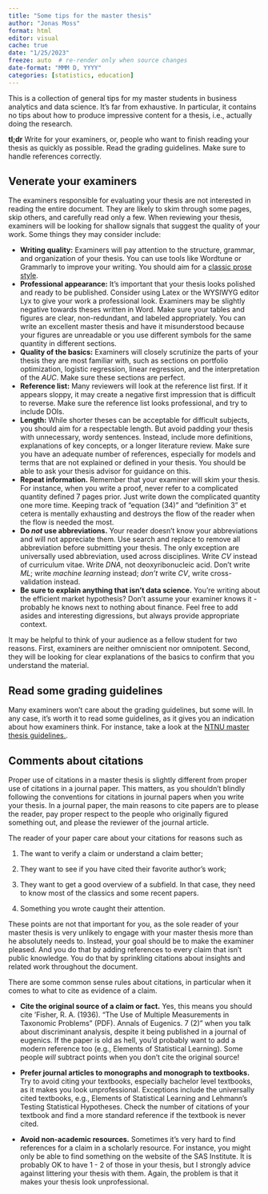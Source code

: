 ```yaml
---
title: "Some tips for the master thesis"
author: "Jonas Moss"
format: html
editor: visual
cache: true
date: "1/25/2023"
freeze: auto  # re-render only when source changes
date-format: "MMM D, YYYY"
categories: [statistics, education]
---
```


This is a collection of general tips for my master students in business analytics and data science. It's far from exhaustive. In particular, it contains no tips about how to produce impressive content for a thesis, i.e., actually doing the research.

**tl;dr** Write for your examiners, or, people who want to finish reading your thesis as quickly as possible. Read the grading guidelines. Make sure to handle references correctly.

## Venerate your examiners

The examiners responsible for evaluating your thesis are not interested in reading the entire document. They are likely to skim through some pages, skip others, and carefully read only a few. When reviewing your thesis, examiners will be looking for shallow signals that suggest the quality of your work. Some things they may consider include:

-   **Writing quality:** Examiners will pay attention to the structure, grammar, and organization of your thesis. You can use tools like Wordtune or Grammarly to improve your writing. You should aim for a [classic prose style](https://englishcomposition.org/advanced-writing/classic-prose-style).
-   **Professional appearance:** It's important that your thesis looks polished and ready to be published. Consider using Latex or the WYSIWYG editor Lyx to give your work a professional look. Examiners may be slightly negative towards theses written in Word. Make sure your tables and figures are clear, non-redundant, and labeled appropriately. You can write an excellent master thesis and have it misunderstood because your figures are unreadable or you use different symbols for the same quantity in different sections.
-   **Quality of the basics:** Examiners will closely scrutinize the parts of your thesis they are most familiar with, such as sections on portfolio optimization, logistic regression, linear regression, and the interpretation of the $AUC$. Make sure these sections are perfect.
-   **Reference list:** Many reviewers will look at the reference list first. If it appears sloppy, it may create a negative first impression that is difficult to reverse. Make sure the reference list looks professional, and try to include DOIs.
-   **Length:** While shorter theses can be acceptable for difficult subjects, you should aim for a respectable length. But avoid padding your thesis with unnecessary, wordy sentences. Instead, include more definitions, explanations of key concepts, or a longer literature review. Make sure you have an adequate number of references, especially for models and terms that are not explained or defined in your thesis. You should be able to ask your thesis advisor for guidance on this.
-   **Repeat information.** Remember that your examiner will skim your thesis. For instance, when you write a proof, never refer to a complicated quantity defined 7 pages prior. Just write down the complicated quantity one more time. Keeping track of "equation (34)" and "definition 3" et cetera is mentally exhausting and destroys the flow of the reader when the flow is needed the most. 
-   **Do *not* use abbreviations.** Your reader doesn't know your abbreviations and will not appreciate them. Use search and replace to remove all abbreviation before submitting your thesis. The only exception are universally used abbreviation, used across disciplines. Write *CV* instead of curriculum vitae. Write *DNA*, not deoxyribonucleic acid. Don't write *ML*; write *machine learning* instead; *don't* write *CV*, write cross-validation instead.
- **Be sure to explain anything that isn't data science.** You're writing about the efficient market hypothesis? Don't assume your examiner knows it - probably he knows next to nothing about finance. Feel free to add asides and interesting digressions, but always provide appropriate context. 

It may be helpful to think of your audience as a fellow student for two reasons. First, examiners are neither omniscient nor omnipotent. Second, they will be looking for clear explanations of the basics to confirm that you understand the material.

## Read some grading guidelines
Many examiners won't care about the grading guidelines, but some will. In any case, it's worth it to read some guidelines, as it gives you an indication about how examiners think. For instance, take a look at the [NTNU master thesis guidelines.](https://www.google.com/url?sa=t&rct=j&q=&esrc=s&source=web&cd=&cad=rja&uact=8&ved=2ahUKEwjqn5Hq2rL8AhVDSvEDHaDAAGkQFnoECA4QAQ&url=https%3A%2F%2Fi.ntnu.no%2Fwiki%2F-%2Fwiki%2FEnglish%2FDescription%2Bof%2Bgrades%2Bfor%2Bmaster%2Bthesis&usg=AOvVaw2D_epEeBrrBspd29HKkw4q).


## Comments about citations
Proper use of citations in a master thesis is slightly different from proper use of citations in a journal paper. This matters, as you shouldn't blindly following the conventions for citations in journal papers when you write your thesis. In a journal paper, the main reasons to cite papers are to please the reader, pay proper respect to the people who originally figured something out, and please the reviewer of the journal article.

The reader of your paper care about your citations for reasons such as

1. The want to verify a claim or understand a claim better;

2. They want to see if you have cited their favorite author's work;

3. They want to get a good overview of a subfield. In that case, they need to know most of the classics and some recent papers.

4. Something you wrote caught their attention.

These points are not that important for you, as the sole reader of your master thesis is very unlikely to engage with your master thesis more than he absolutely needs to. Instead, your goal should be to make the examiner pleased. And you do that by adding references to every claim that isn't public knowledge. You do that by sprinkling citations about insights and related work throughout the document. 

There are some common sense rules about citations, in particular when it comes to what to cite as evidence of a claim.

* **Cite the original source of a claim or fact.** Yes, this means you should cite 'Fisher, R. A. (1936). "The Use of Multiple Measurements in Taxonomic Problems" (PDF). Annals of Eugenics. 7 (2)" when you talk about discriminant analysis, despite it being published in a journal of eugenics. If the paper is old as hell, you'd probably want to add a modern reference too (e.g., Elements of Statistical Learning). Some people *will* subtract points when you don't cite the original source!

* **Prefer journal articles to monographs and monograph to textbooks.** Try to avoid citing your textbooks, especially bachelor level textbooks, as it makes you look unprofessional. Exceptions include the universally cited textbooks, e.g., Elements of Statistical Learning and Lehmann's Testing Statistical Hypotheses. Check the number of citations of your textbook and find a more standard reference if the textbook is never cited.

* **Avoid non-academic resources.** Sometimes it's very hard to find references for a claim in a scholarly resource. For instance, you might only be able to find something on the website of the SAS Institute. It is probably OK to have 1 - 2 of those in your thesis, but I strongly advice against littering your thesis with them. Again, the problem is that it makes your thesis look unprofessional.

